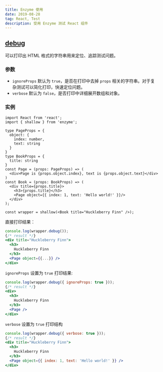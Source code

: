 ```yaml
---
title: Enzyme 使用
date: 2019-08-28
tag: React, Test
description: 受用 Enzyme 测试 React 组件
---
```


## [debug](https://airbnb.io/enzyme/docs/api/ShallowWrapper/debug.html)
可以打印出 HTML 格式的字符串用来定位、追踪测试问题。
### 参数
- `ignoreProps` 默认为 `true`，是否在打印中去掉 `props` 相关的字符串。对于复杂测试可以简化打印，快速定位问题。
- `verbose` 默认为 `false`，是否打印中详细展开数组和对象。
### 实例
```tsx
import React from 'react';
import { shallow } from 'enzyme';

type PageProps = {
  object: {
    index: number,
    text: string
  }
}
type BookProps = {
  title: string
}
const Page = (props: PageProps) => (
  <div>Page is {props.object.index}, text is {props.object.text}</div>
)
const Book = (props: BookProps) => (
  <div title={props.title}>
    <h3>{props.title}</h3>
    <Page object={{ index: 1, text: 'Hello world!' }}/>
  </div>
);

const wrapper = shallow(<Book title="Huckleberry Finn" />);
```
直接打印结果：
```jsx
console.log(wrapper.debug());
{/* result */}
<div title="Huckleberry Finn">
  <h3>
    Huckleberry Finn
  </h3>
  <Page object={{...}} />
</div>
```
`ignoreProps` 设置为 `true` 打印结果:
```jsx
console.log(wrapper.debug({ ignoreProps: true }));
{/* result */}
<div>
  <h3>
    Huckleberry Finn
  </h3>
  <Page />
</div>
```
`verbose` 设置为 `true` 打印结构
```jsx
console.log(wrapper.debug({ verbose: true }));
{/* result */}
<div title="Huckleberry Finn">
  <h3>
    Huckleberry Finn
  </h3>
  <Page object={{ index: 1, text: 'Hello world!' }} />
</div>
```